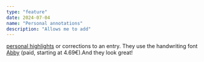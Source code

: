 ```yaml
---
type: "feature"
date: 2024-07-04
name: "Personal annotations"
description: "Allows me to add"
---
```


<p class="inline"><u>personal highlights</u> or corrections to an entry. They use the
handwriting font <a href="https://yourownfont.com/shop/product/abby/">Abby</a> (paid, starting at 4.69€).<annotation class="-ml-12">And they look great!</annotation></p>